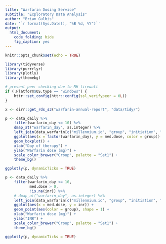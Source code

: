 ```yaml
---
title: "Warfarin Dosing Service"
subtitle: "Exploratory Data Analysis"
author: "Brian Gulbis"
date: '`r format(Sys.Date(), "%B %d, %Y")`'
output: 
  html_document:
    code_folding: hide
    fig_caption: yes
---
```


```r
knitr::opts_chunk$set(echo = TRUE)
```

```r
library(tidyverse)
library(purrrlyr)
library(plotly)
library(themebg)

# prevent peer checking due to MH firewall
if (.Platform$OS.type == "windows") {
    httr::set_config(httr::config(ssl_verifypeer = 0L))
}

x <- dirr::get_rds_s3("warfarin-annual-report", "data/tidy/")
```

```r
p <- data_daily %>%
    filter(warfarin_day <= 10) %>%
    dmap_at("warfarin_day", as.integer) %>%
    left_join(data_warfarin[c("millennium.id", "group", "initiation", "indication_group")], by = "millennium.id") %>%
    ggplot(aes(x = factor(warfarin_day), y = med.dose, color = group)) +
    geom_boxplot() +
    xlab("Day of therapy") +
    ylab("Warfarin dose (mg)") +
    scale_color_brewer("Group", palette = "Set1") +
    theme_bg()

ggplotly(p, dynamicTicks = TRUE)
```

```r
p <- data_daily %>%
    filter(warfarin_day <= 10,
           med.dose > 0,
           !is.na(inr)) %>%
    # dmap_at("warfarin_day", as.integer) %>%
    left_join(data_warfarin[c("millennium.id", "group", "initiation", "indication_group")], by = "millennium.id") %>%
    ggplot(aes(x = med.dose, y = inr)) +
    geom_point(aes(color = group), shape = 1) +
    xlab("Warfarin dose (mg)") +
    ylab("INR") +
    scale_color_brewer("Group", palette = "Set1") +
    theme_bg()

ggplotly(p, dynamicTicks = TRUE)
```
